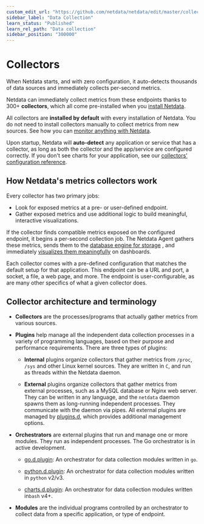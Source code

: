 ```yaml
---
custom_edit_url: "https://github.com/netdata/netdata/edit/master/collectors/README.md"
sidebar_label: "Data Collection"
learn_status: "Published"
learn_rel_path: "Data collection"
sidebar_position: "300000"
---
```

# Collectors

When Netdata starts, and with zero configuration, it auto-detects thousands of data sources and immediately collects
per-second metrics.

Netdata can immediately collect metrics from these endpoints thanks to 300+ **collectors**, which all come pre-installed
when you [install Netdata](/docs/getting-started/install-netdata).

All collectors are **installed by default** with every installation of Netdata. You do not need to install
collectors manually to collect metrics from new sources. 
See how you can [monitor anything with Netdata](/docs/data-collection/monitor-anything).

Upon startup, Netdata will **auto-detect** any application or service that has a collector, as long as both the collector
and the app/service are configured correctly. If you don't see charts for your application, see
our [collectors' configuration reference](/docs/data-collection/collectors-configuration).

## How Netdata's metrics collectors work

Every collector has two primary jobs:

-   Look for exposed metrics at a pre- or user-defined endpoint.
-   Gather exposed metrics and use additional logic to build meaningful, interactive visualizations.

If the collector finds compatible metrics exposed on the configured endpoint, it begins a per-second collection job. The
Netdata Agent gathers these metrics, sends them to the 
[database engine for storage](/docs/deployment-in-production/change-how-long-netdata-stores-metrics)
, and immediately 
[visualizes them meaningfully](/docs/getting-started/monitor-your-infrastructure/interact-with-charts) 
on dashboards.

Each collector comes with a pre-defined configuration that matches the default setup for that application. This endpoint
can be a URL and port, a socket, a file, a web page, and more. The endpoint is user-configurable, as are many other 
specifics of what a given collector does.

## Collector architecture and terminology

-   **Collectors** are the processes/programs that actually gather metrics from various sources. 

-   **Plugins** help manage all the independent data collection processes in a variety of programming languages, based on 
    their purpose  and performance requirements. There are three types of plugins:

    -   **Internal** plugins organize collectors that gather metrics from `/proc`, `/sys` and other Linux kernel sources.
        They are written in `C`, and run as threads within the Netdata daemon.

    -   **External** plugins organize collectors that gather metrics from external processes, such as a MySQL database or
        Nginx web server. They can be written in any language, and the `netdata` daemon spawns them as long-running
        independent processes. They communicate with the daemon via pipes. All external plugins are managed by
        [plugins.d](/docs/improving-netdata---developers/external-plugins), which provides additional management options.

-   **Orchestrators** are external plugins that run and manage one or more modules. They run as independent processes.
    The Go orchestrator is in active development.

    -   [go.d.plugin](/docs/improving-netdata---developers/external-plugins/go.d.plugin): An orchestrator for data
        collection modules written in `go`.

    -   [python.d.plugin](/docs/improving-netdata---developers/external-plugins/python.d.plugin): 
        An orchestrator for data collection modules written in `python` v2/v3.

    -   [charts.d.plugin](/docs/improving-netdata---developers/external-plugins/charts.d.plugin): 
        An orchestrator for data collection modules written in`bash` v4+.

-   **Modules** are the individual programs controlled by an orchestrator to collect data from a specific application, or type of endpoint.

